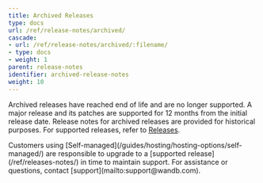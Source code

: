 ```yaml
---
title: Archived Releases
type: docs
url: /ref/release-notes/archived/
cascade:
- url: /ref/release-notes/archived/:filename/
- type: docs
- weight: 1
parent: release-notes
identifier: archived-release-notes
weight: 10
---
```


Archived releases have reached end of life and are no longer supported. A major release and its patches are supported for 12 months from the initial release date. Release notes for archived releases are provided for historical purposes. For supported releases, refer to [Releases](/ref/release-notes/).

<Warning>
Customers using [Self-managed](/guides/hosting/hosting-options/self-managed/) are responsible to upgrade to a [supported release](/ref/releases-notes/) in time to maintain support. For assistance or questions, contact [support](mailto:support@wandb.com).
</Warning>
